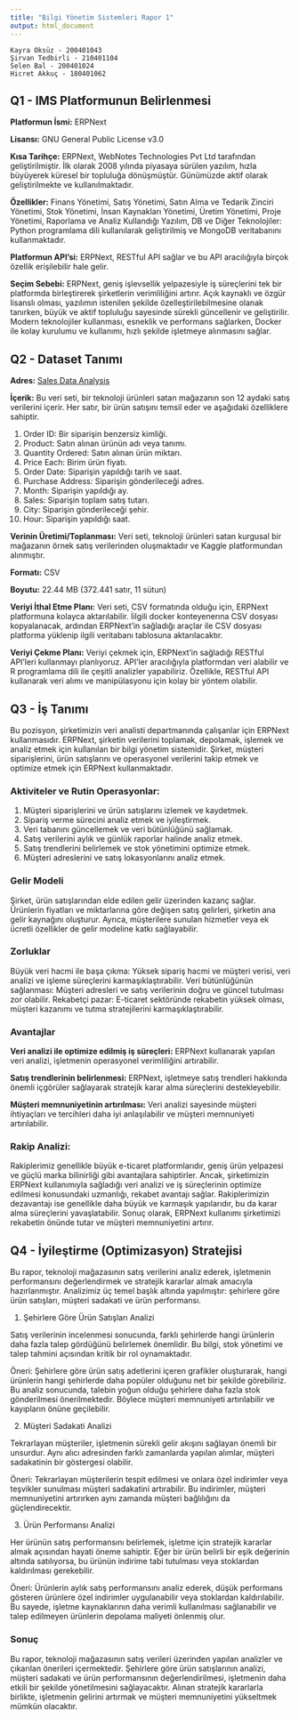 ```yaml
---
title: "Bilgi Yönetim Sistemleri Rapor 1"
output: html_document
---
```


```
Kayra Öksüz - 200401043
Şirvan Tedbirli - 210401104
Selen Bal - 200401024
Hicret Akkuç - 180401062
```


## Q1 - IMS Platformunun Belirlenmesi

**Platformun İsmi:** ERPNext

**Lisansı:** GNU General Public License v3.0

**Kısa Tarihçe:** ERPNext, WebNotes Technologies Pvt Ltd tarafından geliştirilmiştir. İlk olarak 2008 yılında piyasaya sürülen yazılım, hızla büyüyerek küresel bir topluluğa dönüşmüştür. Günümüzde aktif olarak geliştirilmekte ve kullanılmaktadır.

**Özellikler:** Finans Yönetimi, Satış Yönetimi, Satın Alma ve Tedarik Zinciri Yönetimi, Stok Yönetimi, İnsan Kaynakları Yönetimi, Üretim Yönetimi, Proje Yönetimi, Raporlama ve Analiz
Kullandığı Yazılım, DB ve Diğer Teknolojiler: Python programlama dili kullanılarak geliştirilmiş ve MongoDB veritabanını kullanmaktadır.

**Platformun API'si:** ERPNext, RESTful API sağlar ve bu API aracılığıyla birçok özellik erişilebilir hale gelir.

**Seçim Sebebi:** ERPNext, geniş işlevsellik yelpazesiyle iş süreçlerini tek bir platformda birleştirerek şirketlerin verimliliğini artırır. Açık kaynaklı ve özgür lisanslı olması, yazılımın istenilen şekilde özelleştirilebilmesine olanak tanırken, büyük ve aktif topluluğu sayesinde sürekli güncellenir ve geliştirilir. Modern teknolojiler kullanması, esneklik ve performans sağlarken, Docker ile kolay kurulumu ve kullanımı, hızlı şekilde işletmeye alınmasını sağlar.

## Q2 - Dataset Tanımı

**Adres:** [Sales Data Analysis](https://www.kaggle.com/datasets/beekiran/sales-data-analysis)

**İçerik:** Bu veri seti, bir teknoloji ürünleri satan mağazanın son 12 aydaki satış verilerini içerir. Her satır, bir ürün satışını temsil eder ve aşağıdaki özelliklere sahiptir.

1. Order ID: Bir siparişin benzersiz kimliği.
2. Product: Satın alınan ürünün adı veya tanımı.
3. Quantity Ordered: Satın alınan ürün miktarı.
4. Price Each: Birim ürün fiyatı.
5. Order Date: Siparişin yapıldığı tarih ve saat.
6. Purchase Address: Siparişin gönderileceği adres.
7. Month: Siparişin yapıldığı ay.
8. Sales: Siparişin toplam satış tutarı.
9. City: Siparişin gönderileceği şehir.
10. Hour: Siparişin yapıldığı saat.

**Verinin Üretimi/Toplanması:** Veri seti, teknoloji ürünleri satan kurgusal bir mağazanın örnek satış verilerinden oluşmaktadır ve Kaggle platformundan alınmıştır. 

**Formatı:** CSV

**Boyutu:** 22.44 MB (372.441 satır, 11 sütun)

**Veriyi İthal Etme Planı:** Veri seti, CSV formatında olduğu için, ERPNext platformuna kolayca aktarılabilir. İilgili docker konteyenerına CSV dosyası kopyalanacak, ardından ERPNext'in sağladığı araçlar ile CSV dosyası platforma yüklenip ilgili veritabanı tablosuna aktarılacaktır.

**Veriyi Çekme Planı:** Veriyi çekmek için, ERPNext'in sağladığı RESTful API'leri kullanmayı planlıyoruz. API'ler aracılığıyla platformdan veri alabilir ve R programlama dili ile çeşitli analizler yapabiliriz. Özellikle, RESTful API kullanarak veri alımı ve manipülasyonu için kolay bir yöntem olabilir.

## Q3 - İş Tanımı

Bu pozisyon, şirketimizin veri analisti departmanında çalışanlar için ERPNext kullanmasıdır. ERPNext, şirketin verilerini toplamak, depolamak, işlemek ve analiz etmek için kullanılan bir bilgi yönetim sistemidir. Şirket, müşteri siparişlerini, ürün satışlarını ve operasyonel verilerini takip etmek ve optimize etmek için ERPNext kullanmaktadır.

### Aktiviteler ve Rutin Operasyonlar:

1. Müşteri siparişlerini ve ürün satışlarını izlemek ve kaydetmek.
2. Sipariş verme sürecini analiz etmek ve iyileştirmek.
3. Veri tabanını güncellemek ve veri bütünlüğünü sağlamak.
4. Satış verilerini aylık ve günlük raporlar halinde analiz etmek.
5. Satış trendlerini belirlemek ve stok yönetimini optimize etmek.
6. Müşteri adreslerini ve satış lokasyonlarını analiz etmek.

### Gelir Modeli 

  Şirket, ürün satışlarından elde edilen gelir üzerinden kazanç sağlar. Ürünlerin fiyatları ve miktarlarına göre değişen satış gelirleri, şirketin ana gelir kaynağını oluşturur. Ayrıca, müşterilere sunulan hizmetler veya ek ücretli özellikler de gelir modeline katkı sağlayabilir.

### Zorluklar 

  Büyük veri hacmi ile başa çıkma: Yüksek sipariş hacmi ve müşteri verisi, veri analizi ve işleme süreçlerini karmaşıklaştırabilir.
Veri bütünlüğünün sağlanması: Müşteri adresleri ve satış verilerinin doğru ve güncel tutulması zor olabilir.
Rekabetçi pazar: E-ticaret sektöründe rekabetin yüksek olması, müşteri kazanımı ve tutma stratejilerini karmaşıklaştırabilir.

### Avantajlar

**Veri analizi ile optimize edilmiş iş süreçleri:** ERPNext kullanarak yapılan veri analizi, işletmenin operasyonel verimliliğini artırabilir.

**Satış trendlerinin belirlenmesi:** ERPNext, işletmeye satış trendleri hakkında önemli içgörüler sağlayarak stratejik karar alma süreçlerini destekleyebilir.

**Müşteri memnuniyetinin artırılması:** Veri analizi sayesinde müşteri ihtiyaçları ve tercihleri daha iyi anlaşılabilir ve müşteri memnuniyeti artırılabilir.

### Rakip Analizi:

Rakiplerimiz genellikle büyük e-ticaret platformlarıdır, geniş ürün yelpazesi ve güçlü marka bilinirliği gibi avantajlara sahiptirler. Ancak, şirketimizin ERPNext kullanımıyla sağladığı veri analizi ve iş süreçlerinin optimize edilmesi konusundaki uzmanlığı, rekabet avantajı sağlar. Rakiplerimizin dezavantajı ise genellikle daha büyük ve karmaşık yapılarıdır, bu da karar alma süreçlerini yavaşlatabilir. Sonuç olarak, ERPNext kullanımı şirketimizi rekabetin önünde tutar ve müşteri memnuniyetini artırır.

## Q4 - İyileştirme (Optimizasyon) Stratejisi

Bu rapor, teknoloji mağazasının satış verilerini analiz ederek, işletmenin performansını değerlendirmek ve stratejik kararlar almak amacıyla hazırlanmıştır. Analizimiz üç temel başlık altında yapılmıştır: şehirlere göre ürün satışları, müşteri sadakati ve ürün performansı.

1. Şehirlere Göre Ürün Satışları Analizi

Satış verilerinin incelenmesi sonucunda, farklı şehirlerde hangi ürünlerin daha fazla talep gördüğünü belirlemek önemlidir. Bu bilgi, stok yönetimi ve talep tahmini açısından kritik bir rol oynamaktadır.

Öneri: Şehirlere göre ürün satış adetlerini içeren grafikler oluşturarak, hangi ürünlerin hangi şehirlerde daha popüler olduğunu net bir şekilde görebiliriz. Bu analiz sonucunda, talebin yoğun olduğu şehirlere daha fazla stok gönderilmesi önerilmektedir. Böylece müşteri memnuniyeti artırılabilir ve kayıpların önüne geçilebilir.

2. Müşteri Sadakati Analizi

Tekrarlayan müşteriler, işletmenin sürekli gelir akışını sağlayan önemli bir unsurdur. Aynı alıcı adresinden farklı zamanlarda yapılan alımlar, müşteri sadakatinin bir göstergesi olabilir.

Öneri: Tekrarlayan müşterilerin tespit edilmesi ve onlara özel indirimler veya teşvikler sunulması müşteri sadakatini artırabilir. Bu indirimler, müşteri memnuniyetini artırırken aynı zamanda müşteri bağlılığını da güçlendirecektir.

3. Ürün Performansı Analizi

Her ürünün satış performansını belirlemek, işletme için stratejik kararlar almak açısından hayati öneme sahiptir. Eğer bir ürün belirli bir eşik değerinin altında satılıyorsa, bu ürünün indirime tabi tutulması veya stoklardan kaldırılması gerekebilir.

Öneri: Ürünlerin aylık satış performansını analiz ederek, düşük performans gösteren ürünlere özel indirimler uygulanabilir veya stoklardan kaldırılabilir. Bu sayede, işletme kaynaklarının daha verimli kullanılması sağlanabilir ve talep edilmeyen ürünlerin depolama maliyeti önlenmiş olur.

### Sonuç

Bu rapor, teknoloji mağazasının satış verileri üzerinden yapılan analizler ve çıkarılan önerileri içermektedir. Şehirlere göre ürün satışlarının analizi, müşteri sadakati ve ürün performansının değerlendirilmesi, işletmenin daha etkili bir şekilde yönetilmesini sağlayacaktır. Alınan stratejik kararlarla birlikte, işletmenin gelirini artırmak ve müşteri memnuniyetini yükseltmek mümkün olacaktır.
